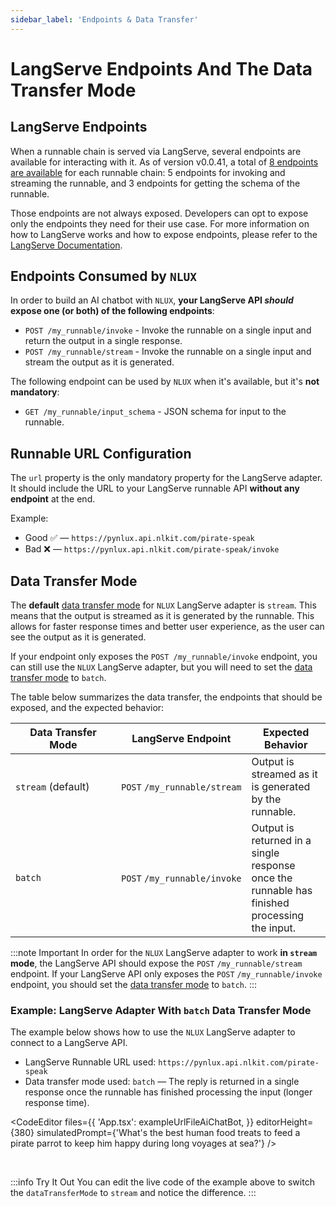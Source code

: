 ```yaml
---
sidebar_label: 'Endpoints & Data Transfer'
---
```




# LangServe Endpoints And The Data Transfer Mode

## LangServe Endpoints

When a runnable chain is served via LangServe, several endpoints are available for interacting with it.
As of version v0.0.41, a total of [8 endpoints are available](https://python.langchain.com/docs/langserve#endpoints) for each runnable chain:
5 endpoints for invoking and streaming the runnable, and 3 endpoints for getting the schema of the runnable.

Those endpoints are not always exposed. Developers can opt to expose only the endpoints they need for their use case.
For more information on how to LangServe works and how to expose endpoints, please refer to the
[LangServe Documentation](https://python.langchain.com/docs/langserve).

## Endpoints Consumed by `NLUX`

In order to build an AI chatbot with `NLUX`, **your LangServe API *should* expose one (or both) of the following endpoints**:

* `POST /my_runnable/invoke` - Invoke the runnable on a single input and return the output in a single response.
* `POST /my_runnable/stream` - Invoke the runnable on a single input and stream the output as it is generated.

The following endpoint can be used by `NLUX` when it's available, but it's **not mandatory**:

* `GET /my_runnable/input_schema` - JSON schema for input to the runnable.

## Runnable URL Configuration

The `url` property is the only mandatory property for the LangServe adapter.
It should include the URL to your LangServe runnable API **without any endpoint** at the end.

Example:

* Good ✅ ― `https://pynlux.api.nlkit.com/pirate-speak`
* Bad ❌ ― `https://pynlux.api.nlkit.com/pirate-speak/invoke`

<PlatformSelector reactJs={UrlConfigReactJs} javascript={UrlConfigJavaScript}/>

## Data Transfer Mode

The **default** [data transfer mode](/reference/adapters/langchain-langserve#data-transfer-mode) for `NLUX` LangServe adapter is `stream`.
This means that the output is streamed as it is generated by the runnable. This allows for faster response times and
better user experience, as the user can see the output as it is generated.

If your endpoint only exposes the `POST /my_runnable/invoke` endpoint, you can still use the `NLUX` LangServe adapter,
but you will need to set the [data transfer mode](/reference/adapters/langchain-langserve#data-transfer-mode) to `batch`.

The table below summarizes the data transfer, the endpoints that should be exposed, and the expected behavior:

| Data Transfer Mode | LangServe Endpoint      | Expected Behavior |
| ------------------ | ----------------------- | ----------------- |
| `stream`&nbsp;(default)&nbsp;&nbsp;&nbsp;&nbsp;&nbsp;&nbsp;&nbsp;&nbsp; | `POST`&nbsp;`/my_runnable/stream`    | Output is streamed as it is generated by the runnable. |
| `batch`            | `POST`&nbsp;`/my_runnable/invoke`    | Output is returned in a single response once the runnable has finished processing the input. |

:::note Important
In order for the `NLUX` LangServe adapter to work **in `stream` mode**, the LangServe API should expose the
`POST`&nbsp;`/my_runnable/stream` endpoint. If your LangServe API only exposes the `POST`&nbsp;`/my_runnable/invoke` endpoint,
you should set the [data transfer mode](/reference/adapters/langchain-langserve#data-transfer-mode) to `batch`.
:::

### Example: LangServe Adapter With `batch` Data Transfer Mode

The example below shows how to use the `NLUX` LangServe adapter to connect to a LangServe API.

* LangServe Runnable URL used: `https://pynlux.api.nlkit.com/pirate-speak`
* Data transfer mode used: `batch` ― The reply is returned in a single response once the runnable has finished
processing the input (longer response time).

<CodeEditor
    files={{
        'App.tsx': exampleUrlFileAiChatBot,
    }}
    editorHeight={380}
    simulatedPrompt={'What\'s the best human food treats to feed a pirate parrot to keep him happy during long voyages at sea?'}
/>

<br />

:::info Try It Out
You can edit the live code of the example above to switch the `dataTransferMode` to `stream` and notice the difference.
:::
